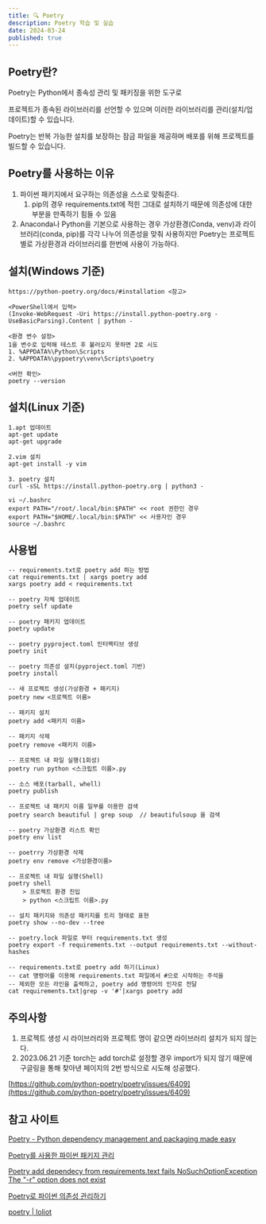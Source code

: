 ```yaml
---
title: 🔍️ Poetry
description: Poetry 학습 및 실습
date: 2024-03-24
published: true
---
```


## Poetry란?

Poetry는 Python에서 종속성 관리 및 패키징을 위한 도구로 

프로젝트가 종속된 라이브러리를 선언할 수 있으며 이러한 라이브러리를 관리(설치/업데이트)할 수 있습니다.

Poetry는 반복 가능한 설치를 보장하는 잠금 파일을 제공하며 배포를 위해 프로젝트를 빌드할 수 있습니다.

## Poetry를 사용하는 이유

1. 파이썬 패키지에서 요구하는 의존성을 스스로 맞춰준다.
    1. pip의 경우 requirements.txt에 적힌 그대로 설치하기 때문에 의존성에 대한 부분을 만족하기 힘들 수 있음
2.  Anaconda나 Python을 기본으로 사용하는 경우 가상환경(Conda, venv)과 라이브러리(conda, pip)를 각각 나누어 의존성을 맞춰 사용하지만 Poetry는 프로젝트별로 가상환경과 라이브러리를 한번에 사용이 가능하다.

## 설치(Windows 기준)

```
https://python-poetry.org/docs/#installation <참고>

<PowerShell에서 입력>
(Invoke-WebRequest -Uri https://install.python-poetry.org -UseBasicParsing).Content | python -

<환경 변수 설정>
1을 변수로 입력해 테스트 후 불러오지 못하면 2로 시도
1. %APPDATA%\Python\Scripts
2. %APPDATA%\pypoetry\venv\Scripts\poetry

<버전 확인>
poetry --version
```

## 설치(Linux 기준)

```
1.apt 업데이트
apt-get update
apt-get upgrade 

2.vim 설치
apt-get install -y vim

3. poetry 설치
curl -sSL https://install.python-poetry.org | python3 -

vi ~/.bashrc
export PATH="/root/.local/bin:$PATH" << root 권한인 경우  
export PATH="$HOME/.local/bin:$PATH" << 사용자인 경우
source ~/.bashrc
```

## 사용법

```
-- requirements.txt로 poetry add 하는 방법
cat requirements.txt | xargs poetry add
xargs poetry add < requirements.txt

-- poetry 자체 업데이트
poetry self update

-- poetry 패키지 업데이트
poetry update 

-- poetry pyproject.toml 인터랙티브 생성
poetry init

-- poetry 의존성 설치(pyproject.toml 기반)
poetry install

-- 새 프로젝트 생성(가상환경 + 패키지)
poetry new <프로젝트 이름>

-- 패키지 설치
poetry add <패키지 이름>

-- 패키지 삭제
poetry remove <패키지 이름>

-- 프로젝트 내 파일 실행(1회성)
poetry run python <스크립트 이름>.py

-- 소스 배포(tarball, whell)
poetry publish

-- 프로젝트 내 패키지 이름 일부를 이용한 검색
poetry search beautiful | grep soup  // beautifulsoup 을 검색

-- poetry 가상환경 리스트 확인
poetry env list

-- poetrry 가상환경 삭제
poetry env remove <가상환경이름>

-- 프로젝트 내 파일 실행(Shell)
poetry shell
	> 프로젝트 환경 진입
	> python <스크립트 이름>.py

-- 설치 패키지와 의존성 패키지를 트리 형태로 표현
poetry show --no-dev --tree

-- poetry.lock 파일로 부터 requirements.txt 생성
poetry export -f requirements.txt --output requirements.txt --without-hashes

-- requirements.txt로 poetry add 하기(Linux)
-- cat 명령어를 이용해 requirements.txt 파일에서 #으로 시작하는 주석을
-- 제외한 모든 라인을 출력하고, poetry add 명령어의 인자로 전달
cat requirements.txt|grep -v '#'|xargs poetry add
```

## 주의사항

1. 프로젝트 생성 시 라이브러리와 프로젝트 명이 같으면 라이브러리 설치가 되지 않는다.
2. 2023.06.21 기준 torch는 add torch로 설정할 경우 import가 되지 않기 때문에 구글링을 통해 찾아낸 페이지의 2번 방식으로 시도해 성공했다.

[https://github.com/python-poetry/poetry/issues/6409](https://github.com/python-poetry/poetry/issues/6409)

## 참고 사이트

[Poetry - Python dependency management and packaging made easy](https://python-poetry.org/)

[Poetry를 사용한 파이썬 패키지 관리](https://lhy.kr/python-poetry)

[Poetry add dependecy from requirements.text fails NoSuchOptionException The "-r" option does not exist](https://stackoverflow.com/questions/71416890/poetry-add-dependecy-from-requirements-text-fails-nosuchoptionexception-the-r)

[Poetry로 파이썬 의존성 관리하기](https://blog.flynnpark.dev/15)

[poetry | loliot](https://wiki.loliot.net/docs/lang/python/env/poetry/)
